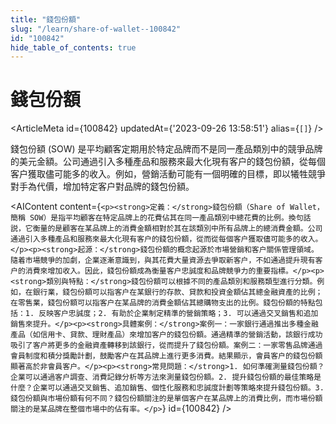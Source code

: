 ```yaml
---
title: "錢包份額"
slug: "/learn/share-of-wallet--100842"
id: "100842"
hide_table_of_contents: true
---
```



# 錢包份額

<ArticleMeta id={100842} updatedAt={'2023-09-26 13:58:51'} alias={`[]`} />
<div className='border-solid border-b border-t-0 my-4 border-[var(--ifm-color-gray-300)]' />

錢包份額 (SOW) 是平均顧客定期用於特定品牌而不是同一產品類別中的競爭品牌的美元金額。公司通過引入多種產品和服務來最大化現有客户的錢包份額，從每個客户獲取儘可能多的收入。例如，營銷活動可能有一個明確的目標，即以犧牲競爭對手為代價，增加特定客户對品牌的錢包份額。

<AIContent content={`<p><strong>定義：</strong>錢包份額（Share of Wallet，簡稱 SOW）是指平均顧客在特定品牌上的花費佔其在同一產品類別中總花費的比例。換句話説，它衡量的是顧客在某品牌上的消費金額相對於其在該類別中所有品牌上的總消費金額。公司通過引入多種產品和服務來最大化現有客户的錢包份額，從而從每個客户獲取儘可能多的收入。</p><p><strong>起源：</strong>錢包份額的概念起源於市場營銷和客户關係管理領域。隨着市場競爭的加劇，企業逐漸意識到，與其花費大量資源去爭取新客户，不如通過提升現有客户的消費來增加收入。因此，錢包份額成為衡量客户忠誠度和品牌競爭力的重要指標。</p><p><strong>類別與特點：</strong>錢包份額可以根據不同的產品類別和服務類型進行分類。例如，在銀行業，錢包份額可以指客户在某銀行的存款、貸款和投資金額佔其總金融資產的比例；在零售業，錢包份額可以指客户在某品牌的消費金額佔其總購物支出的比例。錢包份額的特點包括：1. 反映客户忠誠度；2. 有助於企業制定精準的營銷策略；3. 可以通過交叉銷售和追加銷售來提升。</p><p><strong>具體案例：</strong>案例一：一家銀行通過推出多種金融產品（如信用卡、貸款、理財產品）來增加客户的錢包份額。通過精準的營銷活動，該銀行成功吸引了客户將更多的金融資產轉移到該銀行，從而提升了錢包份額。案例二：一家零售品牌通過會員制度和積分獎勵計劃，鼓勵客户在其品牌上進行更多消費。結果顯示，會員客户的錢包份額顯著高於非會員客户。</p><p><strong>常見問題：</strong>1. 如何準確測量錢包份額？企業可以通過客户調查、消費記錄分析等方法來測量錢包份額。2. 提升錢包份額的最佳策略是什麼？企業可以通過交叉銷售、追加銷售、個性化服務和忠誠度計劃等策略來提升錢包份額。3. 錢包份額與市場份額有何不同？錢包份額關注的是單個客户在某品牌上的消費比例，而市場份額關注的是某品牌在整個市場中的佔有率。</p>`} id={100842} />
